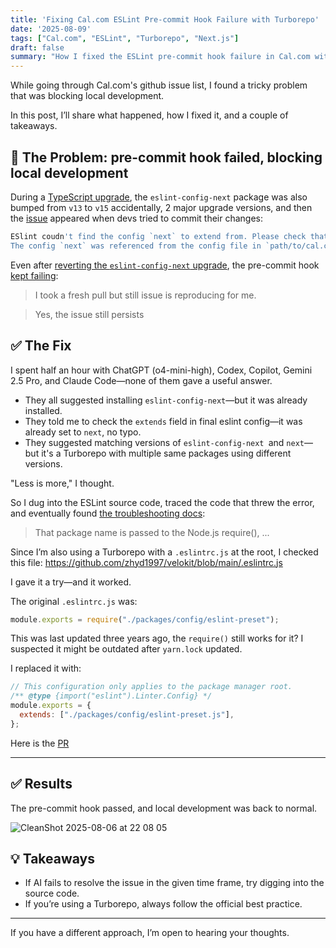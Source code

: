 ```yaml
---
title: 'Fixing Cal.com ESLint Pre-commit Hook Failure with Turborepo'
date: '2025-08-09'
tags: ["Cal.com", "ESLint", "Turborepo", "Next.js"]
draft: false
summary: "How I fixed the ESLint pre-commit hook failure in Cal.com with Turborepo in an hour."
---
```


While going through Cal.com's github issue list, I found a tricky problem that was blocking local development.

In this post, I’ll share what happened, how I fixed it, and a couple of takeaways.

## 🚨 The Problem: pre-commit hook failed, blocking local development

During a [TypeScript upgrade](https://github.com/calcom/cal.com/pull/22861), the `eslint-config-next` package was also bumped from `v13` to `v15` accidentally,
2 major upgrade versions,
and then the [issue](https://github.com/calcom/cal.com/issues/22905) appeared when devs tried to commit their changes:

```bash
ESlint coudn't find the config `next` to extend from. Please check that the name of the config is correct.
The config `next` was referenced from the config file in `path/to/cal.com/packages/config/eslint-preset.js`.
```

Even after [reverting the `eslint-config-next` upgrade](https://github.com/calcom/cal.com/pull/22903), the pre-commit hook [kept failing](https://github.com/calcom/cal.com/issues/22905#issuecomment-3157230242):
> I took a fresh pull but still issue is reproducing for me.

> Yes, the issue still persists

## ✅ The Fix

I spent half an hour with ChatGPT (o4-mini-high), Codex, Copilot, Gemini 2.5 Pro, and Claude Code—none of them gave a useful answer.

- They all suggested installing `eslint-config-next`—but it was already installed.
- They told me to check the `extends` field in final eslint config—it was already set to `next`, no typo.
- They suggested matching versions of `eslint-config-next `and `next`—but it's a Turborepo with multiple same packages using different versions.

"Less is more," I thought.

So I dug into the ESLint source code, traced the code that threw the error, and eventually found [the troubleshooting docs](https://eslint.org/docs/latest/use/troubleshooting/couldnt-find-the-config):

> That package name is passed to the Node.js require(), ...

Since I’m also using a Turborepo with a `.eslintrc.js` at the root, I checked this file:
https://github.com/zhyd1997/velokit/blob/main/.eslintrc.js

I gave it a try—and it worked.

The original `.eslintrc.js` was:
```javascript
module.exports = require("./packages/config/eslint-preset");
```

This was last updated three years ago, the `require()` still works for it? I suspected it might be outdated after `yarn.lock` updated.

I replaced it with:
```javascript
// This configuration only applies to the package manager root.
/** @type {import("eslint").Linter.Config} */
module.exports = {
  extends: ["./packages/config/eslint-preset.js"],
};
```

Here is the [PR](https://github.com/calcom/cal.com/pull/22924)

----

## ✅ Results

The pre-commit hook passed, and local development was back to normal.

![CleanShot 2025-08-06 at 22 08 05](https://github.com/user-attachments/assets/71855050-d8b5-458e-b2f6-db79c4fb1ecb)


## 💡 Takeaways
- If AI fails to resolve the issue in the given time frame, try digging into the source code.
- If you’re using a Turborepo, always follow the official best practice.

------

If you have a different approach, I’m open to hearing your thoughts.
